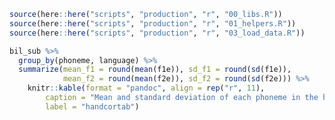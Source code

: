 \chapter{Sample Appendix\label{apndxA}}

```r
source(here::here("scripts", "production", "r", "00_libs.R"))
source(here::here("scripts", "production", "r", "01_helpers.R"))
source(here::here("scripts", "production", "r", "03_load_data.R"))

```


```r
bil_sub %>% 
  group_by(phoneme, language) %>% 
  summarize(mean_f1 = round(mean(f1e)), sd_f1 = round(sd(f1e)),
            mean_f2 = round(mean(f2e)), sd_f2 = round(sd(f2e))) %>% 
    knitr::kable(format = "pandoc", align = rep("r", 11), 
        caption = "Mean and standard deviation of each phoneme in the hand-corrected subset",
        label = "handcortab")
```

